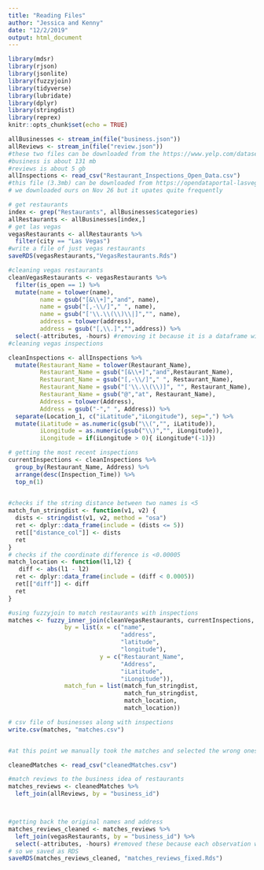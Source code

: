```yaml
---
title: "Reading Files"
author: "Jessica and Kenny"
date: "12/2/2019"
output: html_document
---
```


```r
library(mdsr)
library(rjson)
library(jsonlite)
library(fuzzyjoin)
library(tidyverse)
library(lubridate)
library(dplyr)
library(stringdist)
library(reprex)
knitr::opts_chunk$set(echo = TRUE)
```

```r
allBusinesses <- stream_in(file("business.json")) 
allReviews <- stream_in(file("review.json"))
#these two files can be downloaded from the https://www.yelp.com/dataset/challenge
#business is about 131 mb
#reviews is about 5 gb
allInspections <- read_csv("Restaurant_Inspections_Open_Data.csv")
#this file (3.3mb) can be downloaded from https://opendataportal-lasvegas.opendata.arcgis.com/datasets/restaurant-inspections-open-data
# we downloaded ours on Nov 26 but it upates quite frequently 
```

```r
# get restaurants 
index <- grep("Restaurants", allBusinesses$categories)
allRestaurants <- allBusinesses[index,]
# get las vegas
vegasRestaurants <- allRestaurants %>%
  filter(city == "Las Vegas") 
#write a file of just vegas restaurants
saveRDS(vegasRestaurants,"VegasRestaurants.Rds")

```

```r
#cleaning vegas restaurants
cleanVegasRestaurants <- vegasRestaurants %>%
  filter(is_open == 1) %>%
  mutate(name = tolower(name),
         name = gsub("[&\\+]","and", name),
         name = gsub("[,-\\/]"," ", name),
         name = gsub("['\\.\\(\\)\\|]","", name), 
         address = tolower(address),
         address = gsub("[,\\.]","",address)) %>%
  select(-attributes, -hours) #removing it because it is a dataframe within a list
#cleaning vegas inspections

cleanInspections <- allInspections %>%
  mutate(Restaurant_Name = tolower(Restaurant_Name),
         Restaurant_Name = gsub("[&\\+]","and",Restaurant_Name),
         Restaurant_Name = gsub("[,-\\/]"," ", Restaurant_Name),
         Restaurant_Name = gsub("['\\.\\(\\)]", "", Restaurant_Name),
         Restaurant_Name = gsub("@","at", Restaurant_Name),
         Address = tolower(Address),
         Address = gsub("-"," ", Address)) %>%
  separate(Location_1, c("iLatitude","iLongitude"), sep=",") %>%
  mutate(iLatitude = as.numeric(gsub("\\(","", iLatitude)),
         iLongitude = as.numeric(gsub("\\)","", iLongitude)),
         iLongitude = if(iLongitude > 0){ iLongitude*(-1)}) 

# getting the most recent inspections
currentInspections <- cleanInspections %>%
  group_by(Restaurant_Name, Address) %>%
  arrange(desc(Inspection_Time)) %>%
  top_n(1) 
  
```


```r
#checks if the string distance between two names is <5
match_fun_stringdist <- function(v1, v2) {
  dists <- stringdist(v1, v2, method = "osa")
  ret <- dplyr::data_frame(include = (dists <= 5))
  ret[["distance_col"]] <- dists
  ret
}
# checks if the coordinate difference is <0.00005
match_location <- function(l1,l2) {
   diff <- abs(l1 - l2) 
  ret <- dplyr::data_frame(include = (diff < 0.0005))
  ret[["diff"]] <- diff
  ret
}
```


```r
#using fuzzyjoin to match restaurants with inspections 
matches <- fuzzy_inner_join(cleanVegasRestaurants, currentInspections,
                by = list(x = c("name", 
                                "address",
                                "latitude", 
                                "longitude"), 
                          y = c("Restaurant_Name",
                                "Address",
                                "iLatitude",
                                "iLongitude")), 
                match_fun = list(match_fun_stringdist, 
                                 match_fun_stringdist, 
                                 match_location, 
                                 match_location))

# csv file of businesses along with inspections 
write.csv(matches, "matches.csv")


#at this point we manually took the matches and selected the wrong ones (8 were wrong out of 475)

cleanedMatches <- read_csv("cleanedMatches.csv")


```


```r
#match reviews to the business idea of restaurants
matches_reviews <- cleanedMatches %>%
  left_join(allReviews, by = "business_id")



#getting back the original names and address
matches_reviews_cleaned <- matches_reviews %>%
  left_join(vegasRestaurants, by = "business_id") %>%
  select(-attributes, -hours) #removed these because each observation was a dataframe and it messed up our code
# so we saved as RDS
saveRDS(matches_reviews_cleaned, "matches_reviews_fixed.Rds")

```




